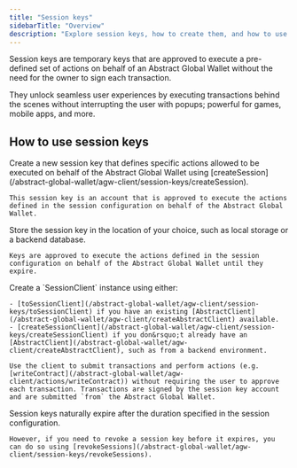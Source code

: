 ```yaml
---
title: "Session keys"
sidebarTitle: "Overview"
description: "Explore session keys, how to create them, and how to use them with the Abstract Global Wallet."
---
```


Session keys are temporary keys that are approved to execute a pre-defined set of actions on behalf of an Abstract Global Wallet without the need for the owner to sign each transaction.

They unlock seamless user experiences by executing transactions behind the scenes without interrupting the user with popups; powerful for games, mobile apps, and more.

## How to use session keys

<Steps>
  <Step title="Create a session key">
    Create a new session key that defines specific actions allowed to be executed on behalf of the Abstract Global Wallet using [createSession](/abstract-global-wallet/agw-client/session-keys/createSession).

    This session key is an account that is approved to execute the actions defined in the session configuration on behalf of the Abstract Global Wallet.
  </Step>
  <Step title="Store the session key">
    Store the session key in the location of your choice, such as local storage or a backend database.

    Keys are approved to execute the actions defined in the session configuration on behalf of the Abstract Global Wallet until they expire.
  </Step>
  <Step title="Use the session key">
    Create a `SessionClient` instance using either:

    - [toSessionClient](/abstract-global-wallet/agw-client/session-keys/toSessionClient) if you have an existing [AbstractClient](/abstract-global-wallet/agw-client/createAbstractClient) available.
    - [createSessionClient](/abstract-global-wallet/agw-client/session-keys/createSessionClient) if you don&rsquo;t already have an [AbstractClient](/abstract-global-wallet/agw-client/createAbstractClient), such as from a backend environment.

    Use the client to submit transactions and perform actions (e.g. [writeContract](/abstract-global-wallet/agw-client/actions/writeContract)) without requiring the user to approve each transaction. Transactions are signed by the session key account and are submitted `from` the Abstract Global Wallet.
  </Step>
  <Step title="Optional - Revoke the session key">
    Session keys naturally expire after the duration specified in the session configuration.

    However, if you need to revoke a session key before it expires, you can do so using [revokeSessions](/abstract-global-wallet/agw-client/session-keys/revokeSessions).
  </Step>
</Steps>
